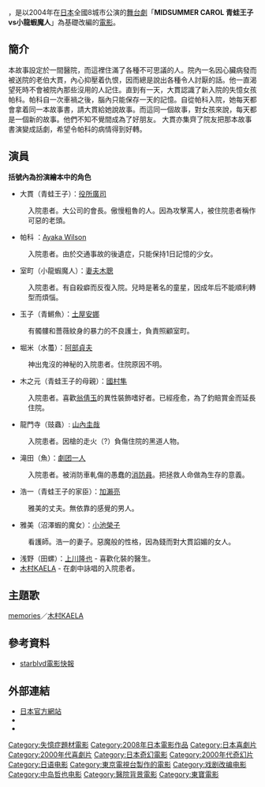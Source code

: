 {{noteTA
|T=zh-cn:帕高与魔法绘本;zh-tw:幸福的魔法繪本
|1=zh-cn:帕高与魔法绘本;zh-tw:幸福的魔法繪本
|2=zh-cn:帕高;zh-tw:帕科
}}
{{Infobox Film
| name = 幸福的魔法繪本
| original_name  = {{lang|ja|パコと魔法の絵本}}
| image = PACO.jpg 
| caption = 台灣版電影海報
| tw_name = 幸福的魔法繪本
| hk_name = 
| director = [[中島哲也|中島哲也]]
| writer = 中島哲也、門間宣裕
| starring = [[役所廣司|役所廣司]]、Ayaka Wilson<br />[[妻夫木聰|妻夫木聰]]、土屋安娜
| cinematography = 阿藤正一、尾澤篤史
| editing = 小池義幸
| distributor = [[東寶|東寶]]（日本）、山水（台灣）
| released = {{JPN}}2008年9月13日<br />{{TWN}}2009年3月6日
| gross = 23.6億[[日圓|日圓]]（日本）
| runtime = 105 min
| country = {{JPN}}
| language = [[日語|日語]]
}}

{{日本作品|幸福的魔法繪本|パコと魔法の絵本|PACO and the Magical Book}}，是以2004年在[[日本|日本]]全國8城市公演的[[舞台劇|舞台劇]]「'''MIDSUMMER CAROL 青蛙王子vs小龍蝦魔人'''」為基礎改編的[[電影|電影]]。

== 簡介 ==

本故事設定於一間醫院，而這裡住滿了各種不可思議的人。院內一名因心臟病發而被送院的老伯大貫，內心抑壓着仇恨，因而總是說出各種令人討厭的話。他一直渴望死時不會被院內那些沒用的人記住。直到有一天，大貫認識了新入院的失憶女孩帕科。帕科自一次車禍之後，腦內只能保存一天的記憶。自從帕科入院，她每天都會拿着同一本故事書，請大貫給她說故事。而這同一個故事，對女孩來說，每天都是一個新的故事。他們不知不覺間成為了好朋友。 大貫亦集齊了院友把那本故事書演變成話劇，希望令帕科的病情得到好轉。

== 演員 ==
'''括號內為扮演繪本中的角色'''
*大貫（青蛙王子）：[[役所廣司|役所廣司]]  
:入院患者。大公司的會長。傲慢粗魯的人。因為攻擊罵人，被住院患者稱作可惡的老頭。
*帕科 ：[[Ayaka_Wilson|Ayaka Wilson]] 
:入院患者。由於交通事故的後遺症，只能保持1日記憶的少女。
*室町（小龍蝦魔人）：[[妻夫木聰|妻夫木聰]] 
:入院患者。有自殺癖而反復入院。兒時是著名的童星，因成年后不能順利轉型而煩惱。
*玉子（青鱂魚）：[[土屋安娜|土屋安娜]] 
:有髑髏和薔薇紋身的暴力的不良護士，負責照顧室町。
*堀米（水蠆）：[[阿部貞夫|阿部貞夫]] 
:神出鬼沒的神秘的入院患者。住院原因不明。
*木之元（青蛙王子的母親）：[[國村隼|國村隼]] 
:入院患者。喜歡[[翁倩玉|翁倩玉]]的異性裝飾嗜好者。已經痊愈，為了釣賠賞金而延長住院。
*龍門寺（豉蟲）: [[山內圭哉|山內圭哉]] 
:入院患者。因槍的走火（?）負傷住院的黑道人物。
*滝田（魚）：[[劇团一人|劇团一人]]  
:入院患者。被消防車軋傷的愚蠢的[[消防員|消防員]]。把拯救人命做為生存的意義。 
*浩一（青蛙王子的家臣）：[[加瀨亮|加瀨亮]] 
:雅美的丈夫。無依靠的感覺的男人。
*雅美（沼澤蝦的魔女）：[[小池榮子|小池榮子]] 
:看護師。浩一的妻子。惡魔般的性格，因為錢而對大貫諂媚的女人。
*浅野（田螺）：[[上川隆也|上川隆也]] - 喜歡化裝的醫生。
*[[木村KAELA|木村KAELA]] - 在劇中詠唱的入院患者。 

== 主題歌 ==
[[Moustache/memories|memories]]／[[木村KAELA|木村KAELA]]

== 參考資料 ==
*[https://web.archive.org/web/20090302043332/http://movie.starblvd.net/cgi-bin/movie/euccns?%2Ffilm%2F2008%2FMagicalBook%2FMagicalBook.html starblvd電影快報]

== 外部連結 ==
*[https://web.archive.org/web/20081201233245/http://www.paco-magic.com/index.html 日本官方網站]{{ja}}
*{{IMDb title|1056435}}
*{{douban|2135984}}

{{DEFAULTSORT:Paco and the Magical Book}}
[[Category:失憶症題材電影|Category:失憶症題材電影]]
[[Category:2008年日本電影作品|Category:2008年日本電影作品]]
[[Category:日本喜劇片|Category:日本喜劇片]]
[[Category:2000年代喜劇片|Category:2000年代喜劇片]]
[[Category:日本奇幻電影|Category:日本奇幻電影]]
[[Category:2000年代奇幻片|Category:2000年代奇幻片]]
[[Category:日语电影|Category:日语电影]]
[[Category:東京電視台製作的電影|Category:東京電視台製作的電影]]
[[Category:戏剧改编电影|Category:戏剧改编电影]]
[[Category:中岛哲也电影|Category:中岛哲也电影]]
[[Category:醫院背景電影|Category:醫院背景電影]]
[[Category:東寶電影|Category:東寶電影]]